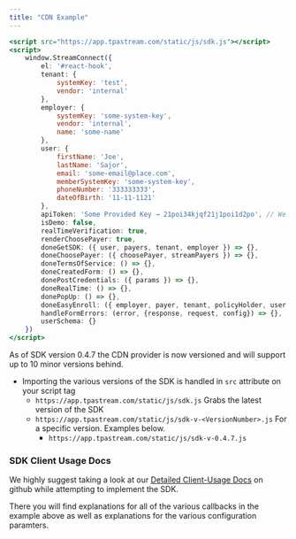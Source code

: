 ```yaml
---
title: "CDN Example"
---
```


```jsx
<script src="https://app.tpastream.com/static/js/sdk.js"></script>
<script>
    window.StreamConnect({
        el: '#react-hook',
        tenant: {
            systemKey: 'test',
            vendor: 'internal'
        },
        employer: {
            systemKey: 'some-system-key',
            vendor: 'internal',
            name: 'some-name'
        },
        user: {
            firstName: 'Joe',
            lastName: 'Sajor',
            email: 'some-email@place.com',
            memberSystemKey: 'some-system-key',
            phoneNumber: '333333333',
            dateOfBirth: '11-11-1121'
        },
        apiToken: 'Some Provided Key → 21poi34kjqf21j1poi1d2po', // We'll provide this.
        isDemo: false,
        realTimeVerification: true,
        renderChoosePayer: true,
        doneGetSDK: ({ user, payers, tenant, employer }) => {},
        doneChoosePayer: ({ choosePayer, streamPayers }) => {},
        doneTermsOfService: () => {},
        doneCreatedForm: () => {},
        donePostCredentials: ({ params }) => {},
        doneRealTime: () => {},
        donePopUp: () => {},
        doneEasyEnroll: ({ employer, payer, tenant, policyHolder, user }) => {},
        handleFormErrors: (error, {response, request, config}) => {},
        userSchema: {}
    })
</script>
```

As of SDK version 0.4.7 the CDN provider is now versioned and will support up to
10 minor versions behind.

- Importing the various versions of the SDK is handled in `src` attribute on
  your script tag
  - `https://app.tpastream.com/static/js/sdk.js` Grabs the latest version of the
    SDK
  - `https://app.tpastream.com/static/js/sdk-v-<VersionNumber>.js` For a
    specific version. Examples below.
    - `https://app.tpastream.com/static/js/sdk-v-0.4.7.js`

### SDK Client Usage Docs

We highly suggest taking a look at our
[Detailed Client-Usage Docs](https://github.com/TPAStream/stream-connect-js-sdk/blob/master/docs/client-usage.md#client-usage)
on github while attempting to implement the SDK.

There you will find explanations for all of the various callbacks in the example
above as well as explanations for the various configuration paramters.
